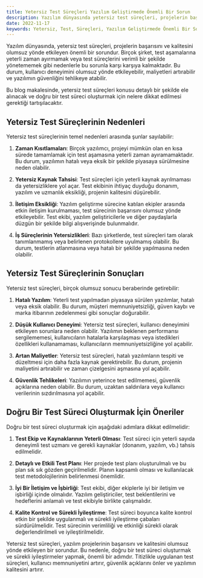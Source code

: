 ```yaml
---
title: Yetersiz Test Süreçleri Yazılım Geliştirmede Önemli Bir Sorun
description: Yazılım dünyasında yetersiz test süreçleri, projelerin başarısını ve kalitesini olumsuz yönde etkileyen bir sorundur. Bu blog makalesinde, yetersiz test süreçlerinin nedenleri ve sonuçları incelenerek, doğru bir test süreci oluşturmak için nelere dikkat edilmesi gerektiği ele alınacaktır.
date: 2022-11-17
keywords: Yetersiz, Test, Süreçleri, Yazılım Geliştirmede Önemli Bir Sorun
---
```


Yazılım dünyasında, yetersiz test süreçleri, projelerin başarısını ve kalitesini olumsuz yönde etkileyen önemli bir sorundur. Birçok şirket, test aşamalarına yeterli zaman ayırmamak veya test süreçlerini verimli bir şekilde yönetememek gibi nedenlerle bu sorunla karşı karşıya kalmaktadır. Bu durum, kullanıcı deneyimini olumsuz yönde etkileyebilir, maliyetleri artırabilir ve yazılımın güvenliğini tehlikeye atabilir.

Bu blog makalesinde, yetersiz test süreçleri konusu detaylı bir şekilde ele alınacak ve doğru bir test süreci oluşturmak için nelere dikkat edilmesi gerektiği tartışılacaktır.

## Yetersiz Test Süreçlerinin Nedenleri
Yetersiz test süreçlerinin temel nedenleri arasında şunlar sayılabilir:

1. **Zaman Kısıtlamaları**: Birçok yazılımcı, projeyi mümkün olan en kısa sürede tamamlamak için test aşamasına yeterli zaman ayıramamaktadır. Bu durum, yazılımın hatalı veya eksik bir şekilde piyasaya sürülmesine neden olabilir.

2. **Yetersiz Kaynak Tahsisi**: Test süreçleri için yeterli kaynak ayrılmaması da yetersizliklere yol açar. Test ekibinin ihtiyaç duyduğu donanım, yazılım ve uzmanlık eksikliği, projenin kalitesini düşürebilir.

3. **İletişim Eksikliği**: Yazılım geliştirme sürecine katılan ekipler arasında etkin iletişim kurulmaması, test sürecinin başarısını olumsuz yönde etkileyebilir. Test ekibi, yazılım geliştiricilerle ve diğer paydaşlarla düzgün bir şekilde bilgi alışverişinde bulunmalıdır.

4. **İş Süreçlerinin Yetersizlikleri**: Bazı şirketlerde, test süreçleri tam olarak tanımlanmamış veya belirlenen protokollere uyulmamış olabilir. Bu durum, testlerin atlanmasına veya hatalı bir şekilde yapılmasına neden olabilir.

## Yetersiz Test Süreçlerinin Sonuçları
Yetersiz test süreçleri, birçok olumsuz sonucu beraberinde getirebilir:

1. **Hatalı Yazılım**: Yeterli test yapılmadan piyasaya sürülen yazılımlar, hatalı veya eksik olabilir. Bu durum, müşteri memnuniyetsizliği, güven kaybı ve marka itibarının zedelenmesi gibi sonuçlar doğurabilir.

2. **Düşük Kullanıcı Deneyimi**: Yetersiz test süreçleri, kullanıcı deneyimini etkileyen sorunlara neden olabilir. Yazılımın beklenen performansı sergilememesi, kullanıcıların hatalarla karşılaşması veya istedikleri özellikleri kullanamaması, kullanıcıların memnuniyetsizliğine yol açabilir.

3. **Artan Maliyetler**: Yetersiz test süreçleri, hatalı yazılımların tespiti ve düzeltmesi için daha fazla kaynak gerektirebilir. Bu durum, projenin maliyetini artırabilir ve zaman çizelgesini aşmasına yol açabilir.

4. **Güvenlik Tehlikeleri**: Yazılımın yeterince test edilmemesi, güvenlik açıklarına neden olabilir. Bu durum, uzaktan saldırılara veya kullanıcı verilerinin sızdırılmasına yol açabilir.

## Doğru Bir Test Süreci Oluşturmak İçin Öneriler
Doğru bir test süreci oluşturmak için aşağıdaki adımlara dikkat edilmelidir:

1. **Test Ekip ve Kaynaklarının Yeterli Olması**: Test süreci için yeterli sayıda deneyimli test uzmanı ve gerekli kaynaklar (donanım, yazılım, vb.) tahsis edilmelidir.

2. **Detaylı ve Etkili Test Planı**: Her projede test planı oluşturulmalı ve bu plan sık sık gözden geçirilmelidir. Planın kapsamlı olması ve kullanılacak test metodolojilerinin belirlenmesi önemlidir.

3. **İyi Bir İletişim ve İşbirliği**: Test ekibi, diğer ekiplerle iyi bir iletişim ve işbirliği içinde olmalıdır. Yazılım geliştiriciler, test beklentilerini ve hedeflerini anlamalı ve test ekibiyle birlikte çalışmalıdır.

4. **Kalite Kontrol ve Sürekli İyileştirme**: Test süreci boyunca kalite kontrol etkin bir şekilde uygulanmalı ve sürekli iyileştirme çabaları sürdürülmelidir. Test sürecinin verimliliği ve etkinliği sürekli olarak değerlendirilmeli ve iyileştirilmelidir.

Yetersiz test süreçleri, yazılım projelerinin başarısını ve kalitesini olumsuz yönde etkileyen bir sorundur. Bu nedenle, doğru bir test süreci oluşturmak ve sürekli iyileştirmeler yapmak, önemli bir adımdır. Titizlikle uygulanan test süreçleri, kullanıcı memnuniyetini artırır, güvenlik açıklarını önler ve yazılımın kalitesini artırır.
